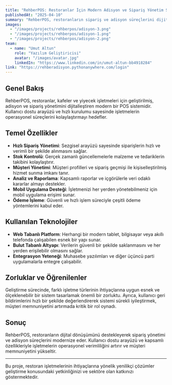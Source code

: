 ```yaml
---
title: "RehberPOS: Restoranlar İçin Modern Adisyon ve Sipariş Yönetim Sistemi"
publishedAt: "2025-04-10"
summary: "RehberPOS, restoranların sipariş ve adisyon süreçlerini dijitalleştirerek operasyonel verimliliği artıran modern bir POS sistemidir."
images:
  - "/images/projects/rehberpos/adisyon-3.png"
  - "/images/projects/rehberpos/adisyon-1.png"
  - "/images/projects/rehberpos/adisyon-2.png"
team:
  - name: "Umut Altun"
    role: "Yazılım Geliştiricisi"
    avatar: "/images/avatar.jpg"
    linkedIn: "https://www.linkedin.com/in/umut-altun-bb4918284"
link: "https://rehberadisyon.pythonanywhere.com/login"
---
```


## Genel Bakış

RehberPOS, restoranlar, kafeler ve yiyecek işletmeleri için geliştirilmiş, adisyon ve sipariş yönetimini dijitalleştiren modern bir POS sistemidir. Kullanıcı dostu arayüzü ve hızlı kurulumu sayesinde işletmelerin operasyonel süreçlerini kolaylaştırmayı hedefler.

## Temel Özellikler

- **Hızlı Sipariş Yönetimi**: Sezgisel arayüzü sayesinde siparişlerin hızlı ve verimli bir şekilde alınmasını sağlar.
- **Stok Kontrolü**: Gerçek zamanlı güncellemelerle malzeme ve tedariklerin takibini kolaylaştırır.
- **Müşteri Yönetimi**: Müşteri profilleri ve sipariş geçmişi ile kişiselleştirilmiş hizmet sunma imkanı tanır.
- **Analiz ve Raporlama**: Kapsamlı raporlar ve içgörülerle veri odaklı kararlar almayı destekler.
- **Mobil Uygulama Desteği**: İşletmenizi her yerden yönetebilmeniz için mobil uygulama erişimi sunar.
- **Ödeme İşleme**: Güvenli ve hızlı işlem süreciyle çeşitli ödeme yöntemlerini kabul eder.

## Kullanılan Teknolojiler

- **Web Tabanlı Platform**: Herhangi bir modern tablet, bilgisayar veya akıllı telefonda çalışabilen esnek bir yapı sunar.
- **Bulut Tabanlı Altyapı**: Verilerin güvenli bir şekilde saklanmasını ve her yerden erişilebilir olmasını sağlar.
- **Entegrasyon Yeteneği**: Muhasebe yazılımları ve diğer üçüncü parti uygulamalarla entegre çalışabilir.

## Zorluklar ve Öğrenilenler

Geliştirme sürecinde, farklı işletme türlerinin ihtiyaçlarına uygun esnek ve ölçeklenebilir bir sistem tasarlamak önemli bir zorluktu. Ayrıca, kullanıcı geri bildirimlerini hızlı bir şekilde değerlendirerek sistemi sürekli iyileştirmek, müşteri memnuniyetini artırmada kritik bir rol oynadı.

## Sonuç

RehberPOS, restoranların dijital dönüşümünü destekleyerek sipariş yönetimi ve adisyon süreçlerini modernize eder. Kullanıcı dostu arayüzü ve kapsamlı özellikleriyle işletmelerin operasyonel verimliliğini artırır ve müşteri memnuniyetini yükseltir.

---

Bu proje, restoran işletmelerinin ihtiyaçlarına yönelik yenilikçi çözümler geliştirme konusundaki yetkinliğinizi ve sektöre olan katkınızı göstermektedir.
